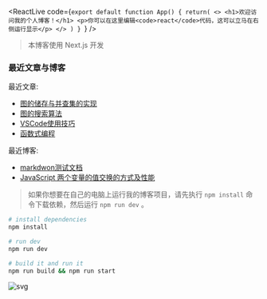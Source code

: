 
<ReactLive code={`export default function App() {
    return(
        <>
            <h1>欢迎访问我的个人博客！</h1>
            <p>你可以在这里编辑<code>react</code>代码，这可以立马在右侧运行显示</p>
        </>
    )
}
`} />

> 本博客使用 Next.js 开发

### 最近文章与博客

最近文章:
- [图的储存与并查集的实现](/blog/doc/algorithm/graph-and-unionfind)
- [图的搜索算法](/blog/doc/algorithm/graph-search)
- [VSCode使用技巧](/blog/doc/vscode/use-skill)
- [函数式编程](/blog/doc/javascript/functional-javascript)

最近博客:
- [markdwon测试文档](/blog/blog/md-test)
- [JavaScript 两个变量的值交换的方式及性能](/blog/blog/js-change-var)

> 如果你想要在自己的电脑上运行我的博客项目，请先执行 `npm install` 命令下载依赖，然后运行 `npm run dev` 。
```bash
# install dependencies
npm install

# run dev
npm run dev

# build it and run it
npm run build && npm run start
```

![svg](/blog/img/svg404/5.svg)